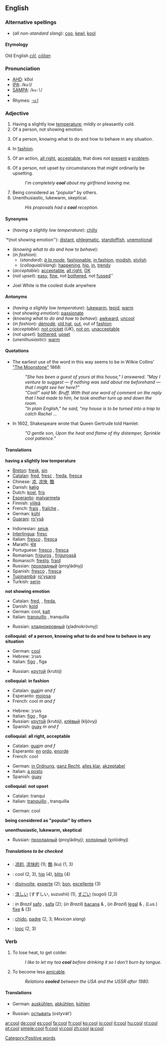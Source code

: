 ==English==

===Alternative spellings===
*(''all non-standard slang''): [[coo]], [[kewl]], [[kool]]

====Etymology====
Old English ''[[cōl]]'', ''[[cōlian]]''

===Pronunciation===
*[[AHD]]: ko͞ol
*[[IPA]]: /kuːl/
*[[SAMPA]]: /<tt>ku:l</tt>/
*{{audio|en-us-cool.ogg|Audio (US)}}
*Rhymes: [[Rhymes:English:-uːl|-uːl]]

===Adjective===
{{en-adj-er}}

# Having a slightly low [[temperature]]; mildly or pleasantly cold.
# Of a person, not showing emotion. 
# {{colloquial}} Of a person, knowing what to do and how to behave in any situation.
# {{colloquial}} In [[fashion]].
# {{colloquial}} Of an action, [[all right]], [[acceptable]], that does not [[present]] a [[problem]].  {{ref|1}}
# {{colloquial}} Of a person, not upset by circumstances that might ordinarily be upsetting.
#:''I'm completely '''cool''' about my girlfriend leaving me.''
# Being considered as ''"popular"'' by others.
# Unenthusiastic, lukewarm, skeptical.
#:''His proposals had a '''cool''' reception.''

====Synonyms====
*(''having a slightly low temperature''): [[chilly]]
'''*(''not showing emotion''): [[distant]], [[phlegmatic]], [[standoffish]], [[unemotional]] 
*(''knowing what to do and how to behave''):
*(''in fashion''):
**(''standard''): ''[[à la mode]]'', [[fashionable]], [[in fashion]], [[modish]], [[stylish]]
**(''colloquial/slang''): [[happening]], [[hip]], [[in]], [[trendy]]
*(''acceptable''): [[acceptable]], [[all right]], [[OK]]
*(''not upset''): [[easy]], [[fine]], not [[bothered]], not [[fussed]]''

*Joel White is the coolest dude anywhere

====Antonyms====
*(''having a slightly low temperature''): [[lukewarm]], [[tepid]], [[warm]]
*(''not showing emotion''): [[passionate]]
*(''knowing what to do and how to behave''): [[awkward]], [[uncool]]
*(''in fashion''): [[démodé]], [[old hat]], [[out]], out of [[fashion]]
*(''acceptable''): [[not cricket]] (''UK''), [[not on]], [[unacceptable]]
*(''not upset''): [[bothered]], [[upset]]
*(''unenthusiastic''): [[warm]]

====Quotations====
* {{note|1}} The earliest use of the word in this way seems to be in Wilkie Collins' [http://collins.thefreelibrary.com/The-Moonstone/40-1 "The Moonstone"] 1868:
*:''"She has been a guest of yours at this house," I answered. "May I venture to suggest &mdash; if nothing was said about me beforehand &mdash; that I might see her here?"''
*:''"Cool!" said Mr. Bruff. With that one word of comment on the reply that I had made to him, he took another turn up and down the room.''
*:''"In plain English," he said, "my house is to be turned into a trap to catch Rachel ...''
*In 1602, Shakespeare wrote that Queen Gertrude told Hamlet:
*:''"O gentle son, Upon the heat and flame of thy distemper, Sprinkle cool patience."''

====Translations====
'''having a slightly low temperature'''
{{top}}
*[[Breton]]: [[fresk]], [[sin#Breton|sin]]
*[[Catalan]]: [[fred#Catalan|fred]], [[fresc]] {{m}}, [[freda]], [[fresca]] {{f}}
*Chinese: [[凉]], [[凉快]], [[酷]]
*Danish: [[kølig]]
*Dutch: [[koel]], [[fris]]
*[[Esperanto]]: [[malvarmeta]]
*Finnish: [[viileä]]
*French: [[frais]] {{m}}, [[fraîche]] {{f}},
*German: [[kühl]]
*[[Guarani]]: [[ro'ysã]]
{{mid}}
*Indonesian: [[sejuk]]
*[[Interlingua]]: [[fresc]]
*Italian: [[fresco#Italian|fresco]] {{m}}, [[fresca#Italian|fresca]] {{f}}
*Marathi: [[थंड]]
*Portuguese: [[fresco]] {{m}}, [[fresca]] {{f}}
*Romanian: [[friguros]] {{m}}, [[friguroasă]] {{f}}
*Romansch: [[frestg]], [[fraid]]
*Russian: [[прохладный]] (proχládnyj)
*Spanish: [[fresco#Spanish|fresco]] {{m}}, [[fresca#Spanish|fresca]] {{f}}
*[[Tupinambá]]: [[ro'ysang]]
*Turkish: [[serin]]
{{bottom}}

'''not showing emotion'''
{{top}}
*Catalan: [[fred]], {{m}}, [[freda]], {{f}}
*Danish: [[kold]]
*German: cool, [[kalt]] 
*Italian: [[tranquillo]] {{m}}, tranquilla {{f}}
{{mid}}
*Russian: [[хладнокровный]] (χladnokróvnyj)
{{bottom}}

'''colloquial: of a person, knowing what to do and how to behave in any situation'''
{{top}}
*German: [[cool#German|cool]]
*Hebrew: מגניב
*Italian: [[figo]] {{m}}, figa {{m}}
{{mid}}
*Russian: [[крутой]] (krutój)
{{bottom}}

'''colloquial: in fashion'''
{{top}}
*Catalan: [[guai]]''m and f''
*Esperanto: [[mojosa]]
*French: cool ''m and f''
{{mid}}
*Hebrew: מגניב
*Italian: [[figo]] {{m}}, figa {{m}}
*Russian: [[крутой]] (krutój), [[клёвый]] (kljóvyj)
*Spanish: [[guay]] ''m and f''
{{bottom}}

'''colloquial: all right, acceptable'''
{{top}}
*Catalan: [[guai]]''m and f''
*Esperanto: [[en#Esperanto|en]] [[ordo#Esperanto|ordo]], [[enorde]]
*French: cool
{{mid}}
*German: [[in Ordnung]], [[ganz Recht]], [[alles klar]], [[akzeptabel]]
*Italian: [[a posto]]
*Spanish: [[guay]]
{{bottom}}

'''colloquial: not upset'''
{{top}}
*Catalan: tranqui
*Italian: [[tranquillo]] {{m}}, tranquilla {{f}}
{{mid}}
*German: cool 
{{bottom}}

'''being considered as "popular" by others'''
{{top}}
{{mid}}
{{bottom}}

'''unenthusiastic, lukewarm, skeptical'''
{{top}}
{{mid}}
*Russian: [[прохладный]] (proχládnyj); [[холодный]] (χolódnyj)
{{bottom}}

=====Translations to be checked=====
{{checktrans}}
*{{ttbc|Chinese}}: [[凉的]], [[凉快的]] (1); [[酷]] (ku) (1, 3)
*{{ttbc|Dutch}}: cool (2, 3), [[hip#Dutch|hip]] (4), [[blits]] (4)
*{{ttbc|Interlingua}}: [[disinvolte]], [[experte]] (2); [[bon]], [[excellente]] (3)
*{{ttbc|Japanese}}: [[涼しい]] (すずしい, suzushii) (1), [[すごい]] (sugoi) (2,3)
*{{ttbc|Portuguese}}: ''in Brazil'' [[safo]] {{m}}, [[safa]] {{f}} (2); (''in Brazil'') [[bacana]] {{m}} & {{f}}, (''in Brazil'') [[legal]] {{m}} & {{f}}, (''Lus.'') [[fixe]] {{m}} & {{f}} (3)<!--what does "Lus." mean?  Please write this in full.-->
*{{ttbc|Spanish}}: [[chido]], [[padre]] (2, 3; ''Mexican slang'')
*{{ttbc|Verlan}}: [[looc]] (2, 3)

===Verb===
{{en-verb}}

# To lose heat, to get colder.
#:''I like to let my tea '''cool''' before drinking it so I don't burn by tongue.''
# {{cattag|idiom|figurative}} To become less [[amicable]].
#: ''Relations '''cooled''' between the USA and the USSR after 1980.''

====Translations====
{{rfc-trans}}
{{top}}
*German: [[auskühlen]], [[abkühlen]], [[kühlen]]
{{mid}}
*Russian: [[остывать]] (ostyvát’)
{{bottom}}

[[Category:Positive words]]

[[ar:cool]]
[[de:cool]]
[[es:cool]]
[[fa:cool]]
[[fr:cool]]
[[ko:cool]]
[[io:cool]]
[[it:cool]]
[[hu:cool]]
[[nl:cool]]
[[pt:cool]]
[[simple:cool]]
[[fi:cool]]
[[vi:cool]]
[[zh:cool]]
[[ja:cool]]